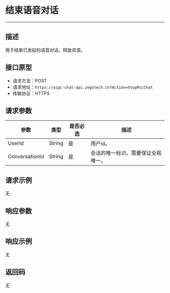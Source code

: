 # 结束语音对话
---

##  描述
用于结束已发起的语音对话，释放资源。

## 接口原型

- 请求方法：POST
- 请求地址：`https://aigc-chat-api.zegotech.cn?Action=StopRtcChat`
- 传输协议：HTTPS

## 请求参数

| 参数 | 类型 | 是否必选 | 描述 |
|------|------|---------|------|
| UserId | String | 是 | 用户id。 |
| ConversationId | String | 是 | 会话的唯一标识。需要保证全局唯一。 |

## 请求示例

无

## 响应参数

无

## 响应示例

无

## 返回码

无
